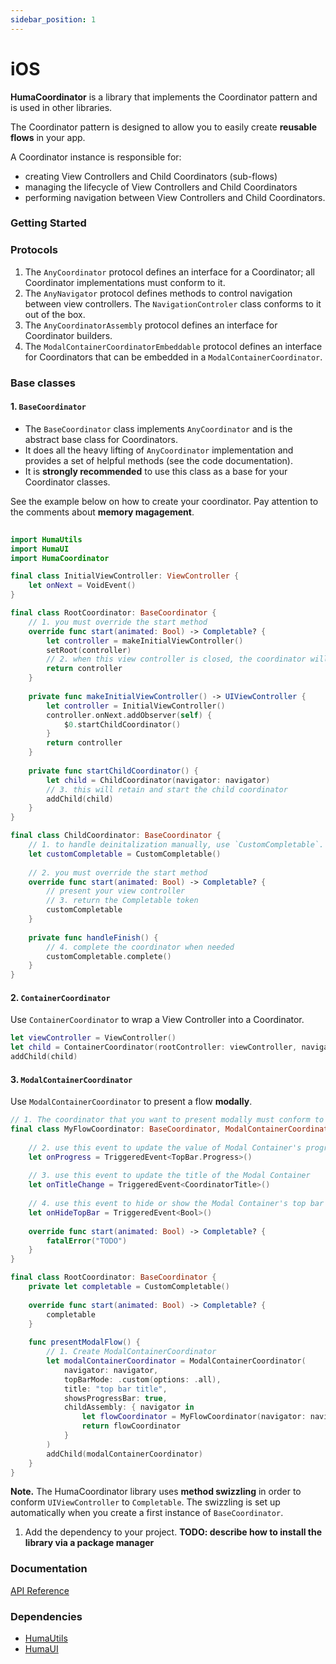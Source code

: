 ```yaml
---
sidebar_position: 1
---
```




# iOS
**HumaCoordinator** is a library that implements the Coordinator pattern and is used in other libraries.

The Coordinator pattern is designed to allow you to easily create **reusable flows** in your app.

A Coordinator instance is responsible for:
  - creating View Controllers and Child Coordinators (sub-flows)
  - managing the lifecycle of View Controllers and Child Coordinators
  - performing navigation between View Controllers and Child Coordinators.

### Getting Started
<Tabs>
<TabItem value="example" label="Example" default>

### Protocols
  1. The `AnyCoordinator` protocol defines an interface for a Coordinator; all Coordinator implementations must conform to it.
  2. The `AnyNavigator` protocol defines methods to control navigation between view controllers. The `NavigationControler` class conforms to it out of the box.
  3. The `AnyCoordinatorAssembly` protocol defines an interface for Coordinator builders.
  4. The `ModalContainerCoordinatorEmbeddable` protocol defines an interface for Coordinators that can be embedded in a `ModalContainerCoordinator`.

### Base classes
#### 1. `BaseCoordinator`
  - The `BaseCoordinator` class implements `AnyCoordinator` and is the abstract base class for Coordinators. 
  - It does all the heavy lifting of `AnyCoordinator` implementation and provides a set of helpful methods (see the code documentation).
  - It is **strongly recommended** to use this class as a base for your Coordinator classes.

  See the example below on how to create your coordinator. Pay attention to the comments about **memory magagement**.

```swift
  
import HumaUtils
import HumaUI
import HumaCoordinator

final class InitialViewController: ViewController {
    let onNext = VoidEvent()
}

final class RootCoordinator: BaseCoordinator {
    // 1. you must override the start method
    override func start(animated: Bool) -> Completable? {
        let controller = makeInitialViewController()
        setRoot(controller)
        // 2. when this view controller is closed, the coordinator will deinitialize.
        return controller
    }
    
    private func makeInitialViewController() -> UIViewController {
        let controller = InitialViewController()
        controller.onNext.addObserver(self) {
            $0.startChildCoordinator()
        }
        return controller
    }
    
    private func startChildCoordinator() {
        let child = ChildCoordinator(navigator: navigator)
        // 3. this will retain and start the child coordinator
        addChild(child)
    }
}

final class ChildCoordinator: BaseCoordinator {
    // 1. to handle deinitalization manually, use `CustomCompletable`.
    let customCompletable = CustomCompletable()
    
    // 2. you must override the start method
    override func start(animated: Bool) -> Completable? {
        // present your view controller
        // 3. return the Completable token
        customCompletable
    }
    
    private func handleFinish() {
        // 4. complete the coordinator when needed
        customCompletable.complete()
    }
}

  ```

#### 2. `ContainerCoordinator`
Use `ContainerCoordinator` to wrap a View Controller into a Coordinator.

```swift
let viewController = ViewController()
let child = ContainerCoordinator(rootController: viewController, navigator: navigator)
addChild(child)
```

#### 3. `ModalContainerCoordinator`
Use `ModalContainerCoordinator` to present a flow **modally**.

```swift
// 1. The coordinator that you want to present modally must conform to `ModalContainerCoordinatorEmbeddable`
final class MyFlowCoordinator: BaseCoordinator, ModalContainerCoordinatorEmbeddable {
    
    // 2. use this event to update the value of Modal Container's progress bar
    let onProgress = TriggeredEvent<TopBar.Progress>()
    
    // 3. use this event to update the title of the Modal Container
    let onTitleChange = TriggeredEvent<CoordinatorTitle>()
    
    // 4. use this event to hide or show the Modal Container's top bar
    let onHideTopBar = TriggeredEvent<Bool>()
    
    override func start(animated: Bool) -> Completable? {
        fatalError("TODO")
    }
}

final class RootCoordinator: BaseCoordinator {
    private let completable = CustomCompletable()
    
    override func start(animated: Bool) -> Completable? {
        completable
    }
    
    func presentModalFlow() {
        // 1. Create ModalContainerCoordinator
        let modalContainerCoordinator = ModalContainerCoordinator(
            navigator: navigator,
            topBarMode: .custom(options: .all),
            title: "top bar title",
            showsProgressBar: true,
            childAssembly: { navigator in
                let flowCoordinator = MyFlowCoordinator(navigator: navigator)
                return flowCoordinator
            }
        )
        addChild(modalContainerCoordinator)
    }
}
```

**Note.** The HumaCoordinator library uses **method swizzling** in order to conform `UIViewController` to `Completable`. 
The swizzling is set up automatically when you create a first instance of `BaseCoordinator`.

</TabItem>
<TabItem value="installing" label="Installing">

  1. Add the dependency to your project. **TODO: describe how to install the library via a package manager**
  
</TabItem>
</Tabs>

 ### Documentation
[API Reference](https://github.com/huma-engineering/huma-ios-sdk/releases)

 ### Dependencies
- [HumaUtils](/sdk/next/Utilities/iOS)
- [HumaUI](sdk/next/UI/iOS)
